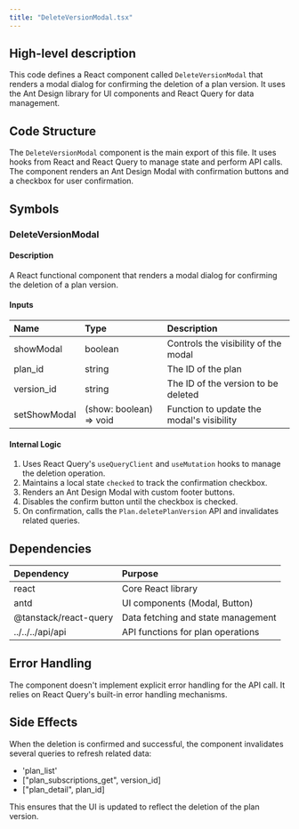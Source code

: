 ```yaml
---
title: "DeleteVersionModal.tsx"
---
```


## High-level description
This code defines a React component called `DeleteVersionModal` that renders a modal dialog for confirming the deletion of a plan version. It uses the Ant Design library for UI components and React Query for data management.

## Code Structure
The `DeleteVersionModal` component is the main export of this file. It uses hooks from React and React Query to manage state and perform API calls. The component renders an Ant Design Modal with confirmation buttons and a checkbox for user confirmation.

## Symbols

### DeleteVersionModal
#### Description
A React functional component that renders a modal dialog for confirming the deletion of a plan version.

#### Inputs
| Name | Type | Description |
|:-----|:-----|:------------|
| showModal | boolean | Controls the visibility of the modal |
| plan_id | string | The ID of the plan |
| version_id | string | The ID of the version to be deleted |
| setShowModal | (show: boolean) =&gt; void | Function to update the modal's visibility |

#### Internal Logic
1. Uses React Query's `useQueryClient` and `useMutation` hooks to manage the deletion operation.
2. Maintains a local state `checked` to track the confirmation checkbox.
3. Renders an Ant Design Modal with custom footer buttons.
4. Disables the confirm button until the checkbox is checked.
5. On confirmation, calls the `Plan.deletePlanVersion` API and invalidates related queries.

## Dependencies
| Dependency | Purpose |
|:-----------|:--------|
| react | Core React library |
| antd | UI components (Modal, Button) |
| @tanstack/react-query | Data fetching and state management |
| ../../../api/api | API functions for plan operations |

## Error Handling
The component doesn't implement explicit error handling for the API call. It relies on React Query's built-in error handling mechanisms.

## Side Effects
When the deletion is confirmed and successful, the component invalidates several queries to refresh related data:
- 'plan_list'
- ["plan_subscriptions_get", version_id]
- ["plan_detail", plan_id]

This ensures that the UI is updated to reflect the deletion of the plan version.